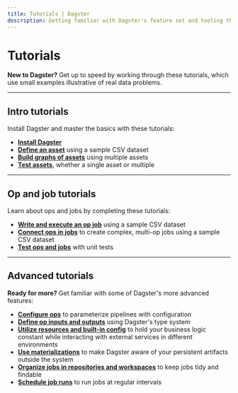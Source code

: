 ```yaml
---
title: Tutorials | Dagster
description: Getting familiar with Dagster's feature set and tooling through hands-on tutorials.
---
```


# Tutorials

**New to Dagster?** Get up to speed by working through these tutorials, which use small examples illustrative of real data problems.

---

## Intro tutorials

Install Dagster and master the basics with these tutorials:

- [**Install Dagster**](/tutorial/intro-tutorial/setup)
- [**Define an asset**](/guides/dagster/asset-tutorial) using a sample CSV dataset
- [**Build graphs of assets**](/guides/dagster/asset-tutorial/asset-graph) using multiple assets
- [**Test assets**](/guides/dagster/asset-tutorial/testing-assets), whether a single asset or multiple

---

## Op and job tutorials

Learn about ops and jobs by completing these tutorials:

- [**Write and execute an op job**](/tutorial/intro-tutorial/ops-jobs/single-op-job) using a sample CSV dataset
- [**Connect ops in jobs**](/tutorial/intro-tutorial/ops-jobs/connecting-ops) to create complex, multi-op jobs using a sample CSV dataset
- [**Test ops and jobs**](/tutorial/intro-tutorial/ops-jobs/testable) with unit tests

---

## Advanced tutorials

**Ready for more?** Get familiar with some of Dagster's more advanced features:

- [**Configure ops**](/tutorial/advanced-tutorial/configuring-ops) to parameterize pipelines with configuration
- [**Define op inputs and outputs**](/tutorial/advanced-tutorial/types) using Dagster's type system
- [**Utilize resources and built-in config**](/tutorial/advanced-tutorial/resources) to hold your business logic constant while interacting with external services in different environments
- [**Use materializations**](/tutorial/advanced-tutorial/materializations) to make Dagster aware of your persistent artifacts outside the system
- [**Organize jobs in repositories and workspaces**](/tutorial/advanced-tutorial/repositories) to keep jobs tidy and findable
- [**Schedule job runs**](/tutorial/advanced-tutorial/scheduling) to run jobs at regular intervals